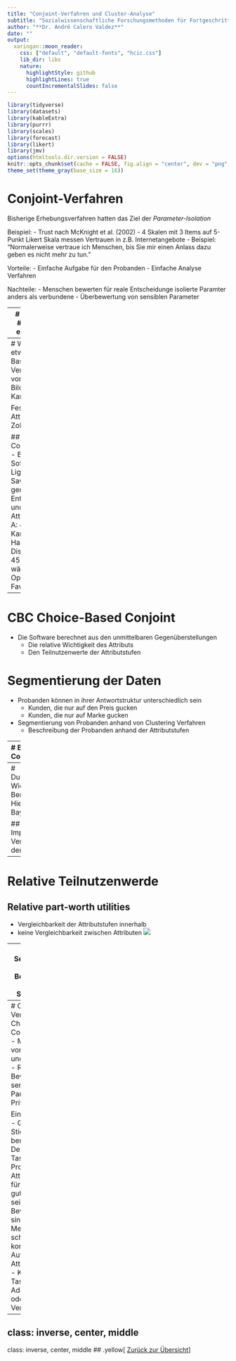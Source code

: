 ```yaml
---
title: "Conjoint-Verfahren und Cluster-Analyse"
subtitle: "Sozialwissenschaftliche Forschungsmethoden für Fortgeschrittene"
author: "**Dr. André Calero Valdez**"
date: ""
output:
  xaringan::moon_reader:
    css: ["default", "default-fonts", "hcic.css"]  
    lib_dir: libs
    nature:
      highlightStyle: github
      highlightLines: true
      countIncrementalSlides: false
---
```


```r
library(tidyverse)
library(datasets)
library(kableExtra)
library(purrr)
library(scales)
library(forecast)
library(likert)
library(jmv)
options(htmltools.dir.version = FALSE)
knitr::opts_chunk$set(cache = FALSE, fig.align = "center", dev = "png", fig.retina = 2)
theme_set(theme_gray(base_size = 16))
```

# Conjoint-Verfahren

Bisherige Erhebungsverfahren hatten das Ziel der *Parameter-Isolation*

Beispiel: 
- Trust nach McKnight et al. (2002)
  - 4 Skalen mit 3 Items auf 5-Punkt Likert Skala messen Vertrauen in z.B. Internetangebote
  - Beispiel: "Normalerweise vertraue ich Menschen, bis Sie mir einen Anlass dazu geben es nicht mehr zu tun."


Vorteile:
- Einfache Aufgabe für den Probanden
- Einfache Analyse Verfahren

Nachteile:
- Menschen bewerten für reale Entscheidunge isolierte Paramter anders als verbundene
- Überbewertung von sensiblen Parameter

---
# Conjoint Verfahren
## Bewertung einer einzel Entscheidung

- Wie wichtig ist der Preis beim Handykauf?

## Bewertung einer verbundenen Entscheidung

- Handy A: 4 Zoll Display, 8MP Kamera, 499 Euro
- Handy B: 3,5 Zoll Display, 4MP Kamera, 459 Euro

Entscheidungen werden in Realität verbunden getroffen.
- "Es gibt kein Apple Telefon mit Android."

---
# Wie misst man so etwas?
## Choice-Based Conjoint Verfahren
Festlegen von Attributen
- Bildschirmgröße, Kameragüte, Preis

Festlegen von Attributstufen
- 3,5 Zoll, 4 Zoll, 5 Zoll

## Erstellung von Conjoint Decision Tasks
- Benötigt spezielle Software, z.B.: Lighthouse Studio Sawtooth
- Software generiert Entscheidungsaufgaben und variiert dabei die Attributstufen
  - Handy A: 4 Zoll Display, 8MP Kamera, 499 Euro
  - Handy B: 3,5 Zoll Display, 4MP Kamera, 459 Euro
- Probanden wählen aus den Optionen eine Favorisierte



---
# CBC Choice-Based Conjoint
- Die Software berechnet aus den unmittelbaren Gegenüberstellungen
  - Die relative Wichtigkeit des Attributs
  - Den Teilnutzenwerte der Attributstufen

# Segmentierung der Daten
- Probanden können in ihrer Antwortstruktur unterschiedlich sein
  - Kunden, die nur auf den Preis gucken
  - Kunden, die nur auf Marke gucken
- Segmentierung von Probanden anhand von Clustering Verfahren
  - Beschreibung der Probanden anhand der Attributstufen
  
---
# Beispiel-Conjoint

## Vertraunsanbieter im Internet
- Produktbewertung 
- Siegel/Trustmerkmal
- Preis

.pull-left[
![](figs/conjoint/task.png)
]

.pull-left[
## Vergleich
- Bewertung vs keine
- Trust groß vs. Trust klein
- Preis hoch vs Preis niedrig
]
---
# Durchschnittliche Wichtigkeit
- Berechnung mit Hierarchical Bayes Estimation

## Average Importance
- Vergleichbarkeit der Attribute
![](figs/conjoint/averageUtility.png)
---
# Relative Teilnutzenwerde

## Relative part-worth utilities
- Vergleichbarkeit der Attributstufen innerhalb
- keine Vergleichbarkeit zwischen Attributen
![](figs/conjoint/PartWorthUtility.png)

---
# Segmentierung
- Relative Bewertung von drei Markt-Segmenten
![](figs/conjoint/segmentimp.png)


---
# Conjoint-Verfahren
## Choice-based Conjoint
Vorteile:
- Modellierung von Trade-Offs und Kipppunkten
- Realistischere Bewertung von sensiblen Parametern (z.B. Privacy, Trust)

Einschränkungen:
- Große Stichprobe benötigt: 3x3 Design mit 10 Tasks: 120 Probanden
- Attribute müssen für Probanden gut "vorstellbar" sein
- Bewertungen sind für Menschen schwierig
  - zu komplexe Aufgabe führt zu Attribut-fixierung
- Komplexere Tasks mit Adaptive Conjoint oder MaxDiff-Verfahren


---
class: inverse, center, middle
---
class: inverse, center, middle
## .yellow[ [Zurück zur Übersicht](index.html)]
